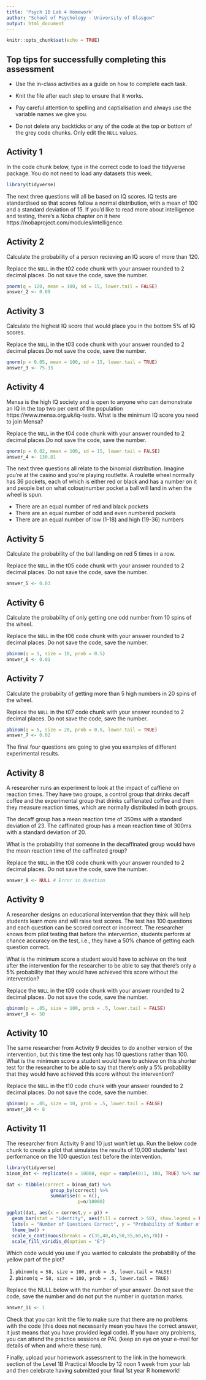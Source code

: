 ```yaml
---
title: 'Psych 1B Lab 4 Homework'
author: "School of Psychology - University of Glasgow"
output: html_document
---
```


```r
knitr::opts_chunk$set(echo = TRUE)
```

## Top tips for successfully completing this assessment 

* Use the in-class activities as a guide on how to complete each task.

* Knit the file after each step to ensure that it works.

* Pay careful attention to spelling and captialisation and always use the variable names we give you.

* Do not delete any backticks or any of the code at the top or bottom of the grey code chunks. Only edit the `NULL` values. 

## Activity 1

In the code chunk below, type in the correct code to load the tidyverse package. You do not need to load any datasets this week.

```r
library(tidyverse)

```

The next three questions will all be based on IQ scores. IQ tests are standardised so that scores follow a normal distribution, with a mean of 100 and a standard deviation of 15. If you'd like to read more about intelligence and testing, there's a Noba chapter on it here https://nobaproject.com/modules/intelligence.

## Activity 2 

Calculate the probability of a person recieving an IQ score of more than 120.

Replace the `NULL` in the t02 code chunk with your answer rounded to 2 decimal places. Do not save the code, save the number.

```r
pnorm(q = 120, mean = 100, sd = 15, lower.tail = FALSE)
answer_2 <- 0.09
```

## Activity 3

Calculate the highest IQ score that would place you in the bottom 5% of IQ scores.

Replace the `NULL` in the t03 code chunk with your answer rounded to 2 decimal places.Do not save the code, save the number.

```r
qnorm(p = 0.05, mean = 100, sd = 15, lower.tail = TRUE)
answer_3 <- 75.33
```

## Activity 4 

Mensa is the high IQ society and is open to anyone who can demonstrate an IQ in the top two per cent of the population https://www.mensa.org.uk/iq-tests. What is the minimum IQ score you need to join Mensa?

Replace the `NULL` in the t04 code chunk with your answer rounded to 2 decimal places.Do not save the code, save the number.

```r
qnorm(p = 0.02, mean = 100, sd = 15, lower.tail = FALSE)
answer_4 <- 130.81
```

The next three questions all relate to the binomial distribution. Imagine you're at the casino and you're playing routlette. A roulette wheel normally has 36 pockets, each of which is either red or black and has a number on it and people bet on what colour/number pocket a ball will land in when the wheel is spun.

* There are an equal number of red and black pockets
* There are an equal number of odd and even numbered pockets
* There are an equal number of low (1-18) and high (19-36) numbers

## Activity 5

Calculate the probability of the ball landing on red 5 times in a row.

Replace the `NULL` in the t05 code chunk with your answer rounded to 2 decimal places. Do not save the code, save the number.

```r
answer_5 <- 0.03
```

## Activity 6

Calculate the probability of only getting one odd number from 10 spins of the wheel.

Replace the `NULL` in the t06 code chunk with your answer rounded to 2 decimal places. Do not save the code, save the number.

```r
pbinom(q = 1, size = 10, prob = 0.5)
answer_6 <- 0.01
```

## Activity 7

Calculate the probabilty of getting more than 5 high numbers in 20 spins of the wheel.

Replace the `NULL` in the t07 code chunk with your answer rounded to 2 decimal places. Do not save the code, save the number.

```r
pbinom(q = 5, size = 20, prob = 0.5, lower.tail = TRUE)
answer_7 <- 0.02
```

The final four questions are going to give you examples of different experimental results.

## Activity 8

A researcher runs an experiment to look at the impact of caffiene on reaction times. They have two groups, a control group that drinks decaff coffee and the experimental group that drinks caffienated coffee and then they measure reaction times, which are normally distributed in both groups. 

The decaff group has a mean reaction time of 350ms with a standard deviation of 23. The caffinated group has a mean reaction time of 300ms with a standard deviation of 20. 

What is the probability that someone in the decaffinated group would have the mean reaction time of the caffinated group?

Replace the `NULL` in the t08 code chunk with your answer rounded to 2 decimal places. Do not save the code, save the number.

```r
answer_8 <- NULL # Error in Question
```

## Activity 9

A researcher designs an educational intervention that they think will help students learn more and will raise test scores. The test has 100 questions and each question can be scored correct or incorrect. The researcher knows from pilot testing that before the intervention, students perform at chance accuracy on the test, i.e., they have a 50% chance of getting each question correct. 

What is the minimum score a student would have to achieve on the test after the intervention for the researcher to be able to say that there's only a 5% probability that they would have achieved this score without the intervention?

Replace the `NULL` in the t09 code chunk with your answer rounded to 2 decimal places. Do not save the code, save the number.

```r
qbinom(p = .05, size = 100, prob = .5, lower.tail = FALSE)
answer_9 <- 58
```

## Activity 10

The same researcher from Activity 9 decides to do another version of the intervention, but this time the test only has 10 questions rather than 100. What is the minimum score a student would have to achieve on this shorter test for the researcher to be able to say that there's only a 5% probability that they would have achieved this score without the intervention? 

Replace the `NULL` in the t10 code chunk with your answer rounded to 2 decimal places. Do not save the code, save the number.

```r
qbinom(p = .05, size = 10, prob = .5, lower.tail = FALSE)
answer_10 <- 8
```

## Activity 11

The researcher from Activity 9 and 10 just won't let up. Run the below code chunk to create a plot that simulates the results of 10,000 students' test performance on the 100 question test before the intervention.

```r
library(tidyverse)
binom_dat <- replicate(n = 10000, expr = sample(0:1, 100, TRUE) %>% sum())

dat <- tibble(correct = binom_dat) %>%   
                group_by(correct) %>%      
                summarise(n = n(), 
                          p=n/10000) 

ggplot(dat, aes(x = correct,y = p)) + 
  geom_bar(stat = "identity", aes(fill = correct > 58), show.legend = FALSE, alpha = .8) + 
  labs(x = "Number of Questions Correct", y = "Probability of Number of Questions Correct from 100 (p)") +
  theme_bw() +
  scale_x_continuous(breaks = c(35,40,45,50,55,60,65,70)) +
  scale_fill_viridis_d(option = "E")
```

Which code would you use if you wanted to calculate the probability of the yellow part of the plot?

1. `pbinom(q = 58, size = 100, prob = .5, lower.tail = FALSE)`
2. `pbinom(q = 58, size = 100, prob = .5, lower.tail = TRUE)`

Replace the NULL below with the number of your answer. Do not save the code, save the number and do not put the number in quotation marks. 

```r
answer_11 <- 1
```

Check that you can knit the file to make sure that there are no problems with the code (this does not necessarily mean you have the correct answer, it just means that you have provided legal code). If you have any problems, you can attend the practice sessions or PAL (keep an eye on your e-mail for details of when and where these run).

Finally, upload your homework assessment to the link in the homework section of the Level 1B Practical Moodle by 12 noon 1 week from your lab and then celebrate having submitted your final 1st year R homework! 

